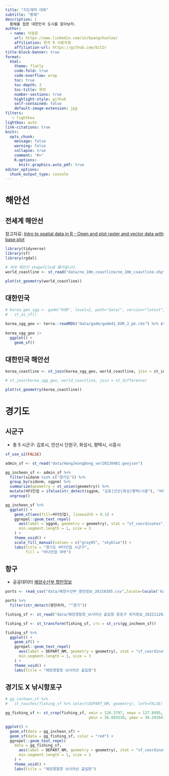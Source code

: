 ```yaml
---
title: "지도제작 대회"
subtitle: "황해"
description: |
  황해를 접한 대한민국 도시를 알아보자.
author:
  - name: 이광춘
    url: https://www.linkedin.com/in/kwangchunlee/
    affiliation: 한국 R 사용자회
    affiliation-url: https://github.com/bit2r
title-block-banner: true
format:
  html:
    theme: flatly
    code-fold: true
    code-overflow: wrap
    toc: true
    toc-depth: 3
    toc-title: 목차
    number-sections: true
    highlight-style: github    
    self-contained: false
    default-image-extension: jpg
filters:
   - lightbox
lightbox: auto
link-citations: true
knitr:
  opts_chunk: 
    message: false
    warning: false
    collapse: true
    comment: "#>" 
    R.options:
      knitr.graphics.auto_pdf: true
editor_options: 
  chunk_output_type: console
---
```



# 해안선

## 전세계 해안선

[참고자료: [Intro to spatial data in R - Open and plot raster and vector data with base plot](https://nceas.github.io/oss-lessons/spatial-data-gis-law/3-mon-intro-gis-in-r.html)]{.aside}


```r
library(tidyverse)
library(sf)
library(rgdal)

# 세계 해안선 shapefile을 불러옵니다.
world_coastline <- st_read("data/ne_10m_coastline/ne_10m_coastline.shp")

plot(st_geometry(world_coastline))
```


## 대한민국

```r
# korea_geo_sgg <- gadm("KOR", level=2, path="data/", version="latest", resolution=1) %>% 
#   st_as_sf()

korea_sgg_geo <- terra::readRDS("data/gadm/gadm41_KOR_2_pk.rds") %>% st_as_sf()
 
korea_sgg_geo |> 
  ggplot() +
    geom_sf()
```


## 대한민국 해안선

```r
korea_coastline <- st_join(korea_sgg_geo, world_coastline, join = st_intersects)

# st_join(korea_sgg_geo, world_coastline, join = st_difference)

plot(st_geometry(korea_coastline))
```


# 경기도

## 시군구

- 총 5 시군구: 김포시, 안산시 단원구, 화성시, 평택시, 시흥시

```r
sf_use_s2(FALSE)

admin_sf <- st_read("data/HangJeongDong_ver20230401.geojson")

gg_incheon_sf <- admin_sf %>% 
  filter(sidonm %in% c("경기도")) %>% 
  group_by(sidonm, sggnm) %>% 
  summarize(geometry = st_union(geometry)) %>% 
  mutate(바다인접 = ifelse(str_detect(sggnm, "김포|안산|화성|평택|시흥"), "바다인접", "비인접")) %>% 
  ungroup()

gg_incheon_sf %>% 
  ggplot() +
    geom_sf(aes(fill=바다인접), linewidth = 0.1) +
    ggrepel::geom_text_repel(
      aes(label = sggnm, geometry = geometry), stat = "sf_coordinates", 
      min.segment.length = 1, size = 3
    ) +
    theme_void() +
    scale_fill_manual(values = c("gray95", "skyblue")) +
    labs(title = "경기도 바다인접 시군구",
         fill = "바다인접 여부")
```


## 항구

- 공공데이터 [해양수산부 항만정보](https://www.data.go.kr/data/15088273/fileData.do)


```r
ports <- read_csv("data/해양수산부_항만정보_20210105.csv",locale=locale('ko',encoding='euc-kr'))

ports %>% 
  filter(str_detect(항만위치, "^경기"))
```


```r
fishing_sf <- st_read("data/해양경찰청_낚시어선 출입항 항포구 위치정보_20221129/D159-6.낚시어선 출입항 항포구 위치정보_v1.0.shp")

fishing_sf <- st_transform(fishing_sf, crs = st_crs(gg_incheon_sf))

fishing_sf %>% 
  ggplot() +
    geom_sf() +
    ggrepel::geom_text_repel(
      aes(label = DEPART_NM, geometry = geometry), stat = "sf_coordinates", 
      min.segment.length = 1, size = 3
    ) +
    theme_void() +
    labs(title = "해양경찰청 낚시어선 출입항")  
```


## 경기도 X 낚시항포구


```r
# gg_incheon_sf %>% 
#   st_touches(fishing_sf %>% select(DEPART_NM, geometry), left=FALSE) 

gg_fishing_sf <- st_crop(fishing_sf, xmin = 126.3797, xmax = 127.8495,
                                     ymin = 36.893530, ymax = 38.29204)

ggplot() +
  geom_sf(data = gg_incheon_sf) +
  geom_sf(data = gg_fishing_sf, color = "red") +
  ggrepel::geom_text_repel(
    data = gg_fishing_sf,
      aes(label = DEPART_NM, geometry = geometry), stat = "sf_coordinates", 
      min.segment.length = 1, size = 3
    ) +
    theme_void() +
    labs(title = "해양경찰청 낚시어선 출입항")    

```



